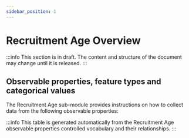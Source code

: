 ```yaml
---
sidebar_position: 1
---
```



# Recruitment Age Overview

:::info
This section is in draft. The content and structure of the document may change until it is released.
:::

## Observable properties, feature types and categorical values

The Recruitment Age sub-module provides instructions on how to collect data from the following observable properties:

<OverviewTable moduleOpCollectionUri="https://linked.data.gov.au/def/test/dawe-cv/36c493f1-6a2e-4d48-9c3a-df104d98124b" />

:::info
This table is generated automatically from the Recruitment Age observable properties controlled vocabulary and their relationships.
:::
